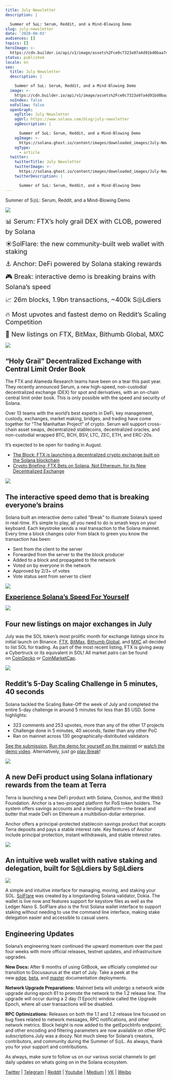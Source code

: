 ```yaml
---
title: July Newsletter
description: |

  Summer of S◎L: Serum, Reddit, and a Mind-Blowing Demo
slug: july-newsletter
date: '2020-08-03'
audiences: []
topics: []
heroImage: >-
  https://cdn.builder.io/api/v1/image/assets%2Fce0c7323a97a4d91bd0baa7490ec9139%2Feff378a1a6584f0eacd72b01b8a08e1c
status: published
locale: en
seo:
  title: July Newsletter
  description: |

    Summer of S◎L: Serum, Reddit, and a Mind-Blowing Demo
  image: >-
    https://cdn.builder.io/api/v1/image/assets%2Fce0c7323a97a4d91bd0baa7490ec9139%2Feff378a1a6584f0eacd72b01b8a08e1c
  noIndex: false
  noFollow: false
  openGraph:
    ogTitle: July Newsletter
    ogUrl: https://www.solana.com/blog/july-newsletter
    ogDescription: |

      Summer of S◎L: Serum, Reddit, and a Mind-Blowing Demo
    ogImage: >-
      https://solana.ghost.io/content/images/downloaded_images/July-Newsletter/1-sa1XXIt_SEm4CRF9FOUb5w-3.png
    ogType:
      - article
  twitter:
    twitterTitle: July Newsletter
    twitterImage: >-
      https://solana.ghost.io/content/images/downloaded_images/July-Newsletter/1-sa1XXIt_SEm4CRF9FOUb5w-3.png
    twitterDescription: |

      Summer of S◎L: Serum, Reddit, and a Mind-Blowing Demo
---
```


Summer of S◎L: Serum, Reddit, and a Mind-Blowing Demo

![](/july-newsletter/image-1.png)

<p><span style="font-size: 20px;">📊 Serum: FTX’s holy grail DEX with CLOB, powered by Solana</span></p><p><span style="font-size: 20px;">☀️SolFlare: the new community-built web wallet with staking</span></p><p><span style="font-size: 20px;">⚓️ Anchor: DeFi powered by Solana staking rewards</span></p><p><span style="font-size: 20px;">🎮 Break: interactive demo is breaking brains with Solana’s speed</span></p><p><span style="font-size: 20px;">📈 26m blocks, 1.9bn transactions, ~400k S◎Ldiers&nbsp;</span></p><p><span style="font-size: 20px;">🔥 Most upvotes and fastest demo on Reddit’s Scaling Competition</span></p><p><span style="font-size: 20px;">🏦 New listings on FTX, BitMax, Bithumb Global, MXC</span></p>

![](/july-newsletter/image-2.png)

## **“Holy Grail” Decentralized Exchange with Central Limit Order Book**

The FTX and Alameda Research teams have been on a tear this past year. They recently announced Serum, a new high-speed, non-custodial decentralized exchange (DEX) for spot and derivatives, with an on-chain central limit order book. This is only possible with the speed and security of Solana.

Over 13 teams with the world’s best experts in DeFi, key management, custody, exchanges, market making, bridges, and trading have come together for “The Manhattan Project” of crypto. Serum will support cross-chain asset swaps, decentralized stablecoins, decentralized oracles, and non-custodial wrapped BTC, BCH, BSV, LTC, ZEC, ETH, and ERC-20s.

It’s expected to be open for trading in August.

-   [The Block: FTX is launching a decentralized crypto exchange built on the Solana blockchain](https://solana.us17.list-manage.com/track/click?u=dc5b8a6eb6dc3d737579c03c9&id=e0269aff5d&e=57cdfd2616&ref=solana.ghost.io)
-   [Crypto Briefing: FTX Bets on Solana, Not Ethereum, for its New Decentralized Exchange](https://solana.us17.list-manage.com/track/click?u=dc5b8a6eb6dc3d737579c03c9&id=c7155b43e2&e=57cdfd2616&ref=solana.ghost.io)

![](/july-newsletter/image-3.png)

## **The interactive speed demo that is breaking everyone’s brains**

Solana built an interactive demo called “Break” to illustrate Solana’s speed in real-time. It’s simple to play, all you need to do is smash keys on your keyboard. Each keystroke sends a real transaction to the Solana mainnet. Every time a block changes color from black to green you know the transaction has been:

-   Sent from the client to the server
-   Forwarded from the server to the the block producer
-   Added to a block and propagated to the network
-   Voted on by everyone in the network
-   Approved by 2/3+ of votes
-   Vote status sent from server to client

![](/july-newsletter/image-4.gif)

<p><a href="https://solana.us17.list-manage.com/track/click?u=dc5b8a6eb6dc3d737579c03c9&amp;id=ac03dd9a73&amp;e=57cdfd2616&amp;ref=solana.ghost.io" rel="noopener noreferrer" target="_blank" style="font-size: 20px;"><strong>Experience Solana’s Speed For Yourself</strong></a></p>

![](/july-newsletter/image-5.png)

## **Four new listings on major exchanges in July**

July was the SOL token’s most prolific month for exchange listings since its initial launch on Binance. [FTX](https://solana.us17.list-manage.com/track/click?u=dc5b8a6eb6dc3d737579c03c9&id=30ea5c7975&e=57cdfd2616&ref=solana.ghost.io), [BitMax](https://solana.us17.list-manage.com/track/click?u=dc5b8a6eb6dc3d737579c03c9&id=3b705891fb&e=57cdfd2616&ref=solana.ghost.io), [Bithumb Global](https://solana.us17.list-manage.com/track/click?u=dc5b8a6eb6dc3d737579c03c9&id=c1e1cb02de&e=57cdfd2616&ref=solana.ghost.io), and [MXC](https://solana.us17.list-manage.com/track/click?u=dc5b8a6eb6dc3d737579c03c9&id=dee33a2faa&e=57cdfd2616&ref=solana.ghost.io) all decided to list SOL for trading. As part of the most recent listing, FTX is giving away a Cybertruck or its equivalent in SOL! All market pairs can be found on [CoinGecko](https://solana.us17.list-manage.com/track/click?u=dc5b8a6eb6dc3d737579c03c9&id=7b94aaf026&e=57cdfd2616&ref=solana.ghost.io) or [CoinMarketCap](https://solana.us17.list-manage.com/track/click?u=dc5b8a6eb6dc3d737579c03c9&id=08158a3574&e=57cdfd2616&ref=solana.ghost.io).

![](/july-newsletter/image-6.jpg)

## **Reddit’s 5-Day Scaling Challenge in 5 minutes, 40 seconds**

Solana tackled the Scaling Bake-Off the week of July and completed the entire 5-day challenge in around 5 minutes for less than $5 USD. Some highlights:

-   323 comments and 253 upvotes, more than any of the other 17 projects
-   Challenge done in 5 minutes, 40 seconds, faster than any other PoC
-   Ran on mainnet across 130 geographically-distributed validators

[See the submission](https://solana.us17.list-manage.com/track/click?u=dc5b8a6eb6dc3d737579c03c9&id=ab4d28bee1&e=57cdfd2616&ref=solana.ghost.io), [Run the demo for yourself on the mainnet](https://solana.us17.list-manage.com/track/click?u=dc5b8a6eb6dc3d737579c03c9&id=979445efdb&e=57cdfd2616&ref=solana.ghost.io) or [watch the demo video](https://solana.us17.list-manage.com/track/click?u=dc5b8a6eb6dc3d737579c03c9&id=8617d5df50&e=57cdfd2616&ref=solana.ghost.io). Alternatively, just go [play Break](https://solana.us17.list-manage.com/track/click?u=dc5b8a6eb6dc3d737579c03c9&id=1ca631d893&e=57cdfd2616&ref=solana.ghost.io)!

![](/july-newsletter/image-7.png)

## **A new DeFi product using Solana inflationary rewards from the team at Terra**

Terra is launching a new DeFi product with Solana, Cosmos, and the Web3 Foundation. Anchor is a two-pronged platform for PoS token holders. The system offers savings accounts and a lending platform — the bread and butter that made DeFi on Ethereum a multibillion-dollar enterprise.

Anchor offers a principal-protected stablecoin savings product that accepts Terra deposits and pays a stable interest rate. Key features of Anchor include principal protection, instant withdrawals, and stable interest rates.

![](/july-newsletter/image-8.png)

## **An intuitive web wallet with native staking and delegation, built for S◎Ldiers by S◎Ldiers**

![](/july-newsletter/image-9.png)

A simple and intuitive interface for managing, moving, and staking your SOL. [SolFlare](https://solana.us17.list-manage.com/track/click?u=dc5b8a6eb6dc3d737579c03c9&id=2c3e258f39&e=57cdfd2616&ref=solana.ghost.io) was created by a longstanding Solana validator, Dokia. The wallet is live now and features support for keystore files as well as the Ledger Nano S. SolFlare also is the first Solana wallet interface to support staking without needing to use the command line interface, making stake delegation easier and accessible to casual users.

## **Engineering Updates**

Solana’s engineering team continued the upward momentum over the past four weeks with more official releases, testnet updates, and infrastructure upgrades.

**New Docs:** After 8 months of using GitBook, we officially completed our transition to Docusaurus at the start of July. Take a peek at the new [edge](https://solana.us17.list-manage.com/track/click?u=dc5b8a6eb6dc3d737579c03c9&id=b8614cfe94&e=57cdfd2616&ref=solana.ghost.io), [beta](https://solana.us17.list-manage.com/track/click?u=dc5b8a6eb6dc3d737579c03c9&id=731016f7b4&e=57cdfd2616&ref=solana.ghost.io), and [master](https://solana.us17.list-manage.com/track/click?u=dc5b8a6eb6dc3d737579c03c9&id=53b0b6c1a5&e=57cdfd2616&ref=solana.ghost.io) documentation deployments.

**Network Upgrade Preparations:** Mainnet beta will undergo a network wide upgrade during epoch 61 to promote the network to the 1.2 release line. The upgrade will occur during a 2 day (1 Epoch) window called the Upgrade Epoch, where all user transactions will be disabled.

**RPC Optimizations:** Releases on both the 1.1 and 1.2 release line focused on bug fixes related to network messages, RPC notifications, and other network metrics. Block height is now added to the getEpochInfo endpoint, and other encoding and filtering parameters are now available on other RPC subscriptions.July was a doozy. Not much sleep for Solana’s creators, contributors, and community during the Summer of S◎L. As always, thank you for your support and contributions.

As always, make sure to follow us on our various social channels to get daily updates on whats going on in the Solana ecosystem.

[Twitter](https://solana.us17.list-manage.com/track/click?u=dc5b8a6eb6dc3d737579c03c9&id=50f6623774&e=57cdfd2616&ref=solana.ghost.io) | [Telegram](https://solana.us17.list-manage.com/track/click?u=dc5b8a6eb6dc3d737579c03c9&id=28e04a1e0a&e=57cdfd2616&ref=solana.ghost.io) | [Reddit](https://solana.us17.list-manage.com/track/click?u=dc5b8a6eb6dc3d737579c03c9&id=04520e1647&e=57cdfd2616&ref=solana.ghost.io) | [Youtube](https://solana.us17.list-manage.com/track/click?u=dc5b8a6eb6dc3d737579c03c9&id=be9ba140b7&e=57cdfd2616&ref=solana.ghost.io) | [Medium](https://solana.us17.list-manage.com/track/click?u=dc5b8a6eb6dc3d737579c03c9&id=1ff2b34b69&e=57cdfd2616&ref=solana.ghost.io) | [VK](https://solana.us17.list-manage.com/track/click?u=dc5b8a6eb6dc3d737579c03c9&id=759d4593e9&e=57cdfd2616&ref=solana.ghost.io) | [Weibo](https://solana.us17.list-manage.com/track/click?u=dc5b8a6eb6dc3d737579c03c9&id=b31e8caec8&e=57cdfd2616&ref=solana.ghost.io)
